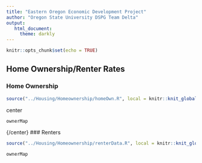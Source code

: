 ```yaml
---
title: "Eastern Oregon Economic Development Project"
author: "Oregon State University DSPG Team Delta"
output: 
   html_document: 
     theme: darkly
---
```


```r
knitr::opts_chunk$set(echo = TRUE)
```

## Home Ownership/Renter Rates

### Home Ownership
```r
source("../Housing/Homeownership/homeOwn.R", local = knitr::knit_global())

```

{center}
```r
ownerMap

```
{/center}
### Renters
```r
source("../Housing/Homeownership/renterData.R", local = knitr::knit_global())

```

```r
ownerMap

```